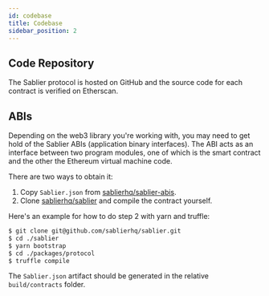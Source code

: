 ```yaml
---
id: codebase
title: Codebase
sidebar_position: 2
---
```



## Code Repository

The Sablier protocol is hosted on GitHub and the source code for each contract is verified on Etherscan.

<LinkPreview
  href="https://github.com/sablierhq/sablier"
  icon="github"
  subtitle="GitHub"
  title="Github - sablierhq/sablier: Money streaming protocol"
/>

## ABIs

Depending on the web3 library you're working with, you may need to get hold of the Sablier ABIs (application binary
interfaces). The ABI acts as an interface between two program modules, one of which is the smart contract and the other
the Ethereum virtual machine code.

There are two ways to obtain it:‌

1. Copy `Sablier.json` from [sablierhq/sablier-abis](https://github.com/sablierhq/sablier-abis).
2. Clone [sablierhq/sablier](https://github.com/sablierhq/sablier) and compile the contract yourself.

Here's an example for how to do step 2 with yarn and truffle:

```bash
$ git clone git@github.com/sablierhq/sablier.git
$ cd ./sablier
$ yarn bootstrap
$ cd ./packages/protocol
$ truffle compile
```

The `Sablier.json` artifact should be generated in the relative `build/contracts` folder.‌
